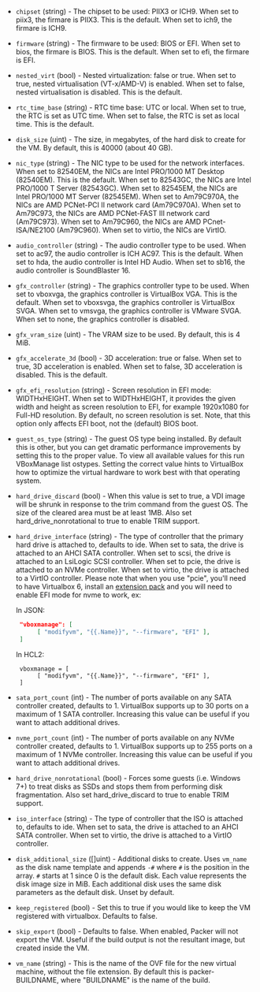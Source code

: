 <!-- Code generated from the comments of the Config struct in builder/virtualbox/iso/builder.go; DO NOT EDIT MANUALLY -->

- `chipset` (string) - The chipset to be used: PIIX3 or ICH9.
  When set to piix3, the firmare is PIIX3. This is the default.
  When set to ich9, the firmare is ICH9.

- `firmware` (string) - The firmware to be used: BIOS or EFI.
  When set to bios, the firmare is BIOS. This is the default.
  When set to efi, the firmare is EFI.

- `nested_virt` (bool) - Nested virtualization: false or true.
  When set to true, nested virtualisation (VT-x/AMD-V) is enabled.
  When set to false, nested virtualisation is disabled. This is the default.

- `rtc_time_base` (string) - RTC time base: UTC or local.
  When set to true, the RTC is set as UTC time.
  When set to false, the RTC is set as local time. This is the default.

- `disk_size` (uint) - The size, in megabytes, of the hard disk to create for the VM. By
  default, this is 40000 (about 40 GB).

- `nic_type` (string) - The NIC type to be used for the network interfaces.
  When set to 82540EM, the NICs are Intel PRO/1000 MT Desktop (82540EM). This is the default.
  When set to 82543GC, the NICs are Intel PRO/1000 T Server (82543GC).
  When set to 82545EM, the NICs are Intel PRO/1000 MT Server (82545EM).
  When set to Am79C970A, the NICs are AMD PCNet-PCI II network card (Am79C970A).
  When set to Am79C973, the NICs are AMD PCNet-FAST III network card (Am79C973).
  When set to Am79C960, the NICs are AMD PCnet-ISA/NE2100 (Am79C960).
  When set to virtio, the NICs are VirtIO.

- `audio_controller` (string) - The audio controller type to be used.
  When set to ac97, the audio controller is ICH AC97. This is the default.
  When set to hda, the audio controller is Intel HD Audio.
  When set to sb16, the audio controller is SoundBlaster 16.

- `gfx_controller` (string) - The graphics controller type to be used.
  When set to vboxvga, the graphics controller is VirtualBox VGA. This is the default.
  When set to vboxsvga, the graphics controller is VirtualBox SVGA.
  When set to vmsvga, the graphics controller is VMware SVGA.
  When set to none, the graphics controller is disabled.

- `gfx_vram_size` (uint) - The VRAM size to be used. By default, this is 4 MiB.

- `gfx_accelerate_3d` (bool) - 3D acceleration: true or false.
  When set to true, 3D acceleration is enabled.
  When set to false, 3D acceleration is disabled. This is the default.

- `gfx_efi_resolution` (string) - Screen resolution in EFI mode: WIDTHxHEIGHT.
  When set to WIDTHxHEIGHT, it provides the given width and height as screen resolution
  to EFI, for example 1920x1080 for Full-HD resolution. By default, no screen resolution
  is set. Note, that this option only affects EFI boot, not the (default) BIOS boot.

- `guest_os_type` (string) - The guest OS type being installed. By default this is other, but you can
  get dramatic performance improvements by setting this to the proper
  value. To view all available values for this run VBoxManage list
  ostypes. Setting the correct value hints to VirtualBox how to optimize
  the virtual hardware to work best with that operating system.

- `hard_drive_discard` (bool) - When this value is set to true, a VDI image will be shrunk in response
  to the trim command from the guest OS. The size of the cleared area must
  be at least 1MB. Also set hard_drive_nonrotational to true to enable
  TRIM support.

- `hard_drive_interface` (string) - The type of controller that the primary hard drive is attached to,
  defaults to ide. When set to sata, the drive is attached to an AHCI SATA
  controller. When set to scsi, the drive is attached to an LsiLogic SCSI
  controller. When set to pcie, the drive is attached to an NVMe
  controller. When set to virtio, the drive is attached to a VirtIO
  controller. Please note that when you use "pcie", you'll need to have
  Virtualbox 6, install an [extension
  pack](https://www.virtualbox.org/wiki/Downloads#VirtualBox6.0.14OracleVMVirtualBoxExtensionPack)
  and you will need to enable EFI mode for nvme to work, ex:
  
  In JSON:
  ```json
   "vboxmanage": [
        [ "modifyvm", "{{.Name}}", "--firmware", "EFI" ],
   ]
  ```
  
  In HCL2:
  ```hcl
   vboxmanage = [
        [ "modifyvm", "{{.Name}}", "--firmware", "EFI" ],
   ]
  ```

- `sata_port_count` (int) - The number of ports available on any SATA controller created, defaults
  to 1. VirtualBox supports up to 30 ports on a maximum of 1 SATA
  controller. Increasing this value can be useful if you want to attach
  additional drives.

- `nvme_port_count` (int) - The number of ports available on any NVMe controller created, defaults
  to 1. VirtualBox supports up to 255 ports on a maximum of 1 NVMe
  controller. Increasing this value can be useful if you want to attach
  additional drives.

- `hard_drive_nonrotational` (bool) - Forces some guests (i.e. Windows 7+) to treat disks as SSDs and stops
  them from performing disk fragmentation. Also set hard_drive_discard to
  true to enable TRIM support.

- `iso_interface` (string) - The type of controller that the ISO is attached to, defaults to ide.
  When set to sata, the drive is attached to an AHCI SATA controller.
  When set to virtio, the drive is attached to a VirtIO controller.

- `disk_additional_size` ([]uint) - Additional disks to create. Uses `vm_name` as the disk name template and
  appends `-#` where `#` is the position in the array. `#` starts at 1 since 0
  is the default disk. Each value represents the disk image size in MiB.
  Each additional disk uses the same disk parameters as the default disk.
  Unset by default.

- `keep_registered` (bool) - Set this to true if you would like to keep the VM registered with
  virtualbox. Defaults to false.

- `skip_export` (bool) - Defaults to false. When enabled, Packer will not export the VM. Useful
  if the build output is not the resultant image, but created inside the
  VM.

- `vm_name` (string) - This is the name of the OVF file for the new virtual machine, without
  the file extension. By default this is packer-BUILDNAME, where
  "BUILDNAME" is the name of the build.
